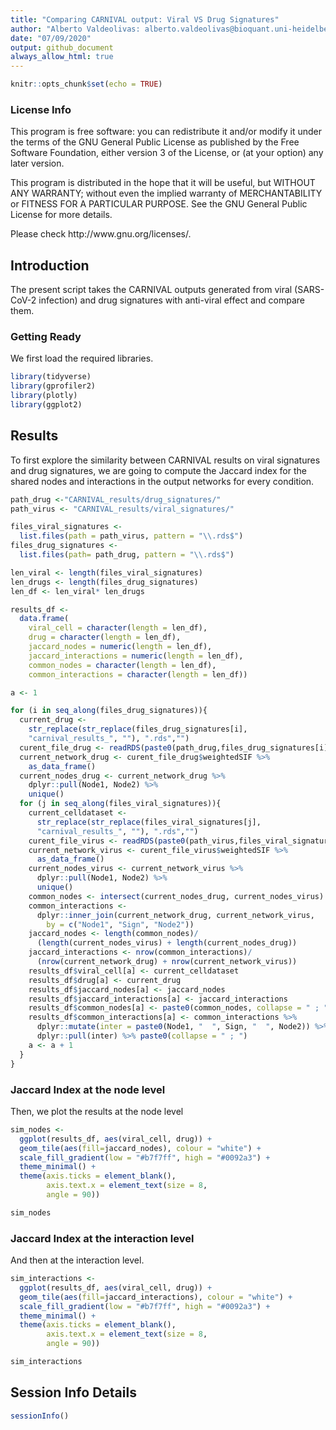 ```yaml
---
title: "Comparing CARNIVAL output: Viral VS Drug Signatures"
author: "Alberto Valdeolivas: alberto.valdeolivas@bioquant.uni-heidelberg.de; Date:"
date: "07/09/2020"
output: github_document
always_allow_html: true
---
```


```r
knitr::opts_chunk$set(echo = TRUE)
```

### License Info

This program is free software: you can redistribute it and/or modify it under 
the terms of the GNU General Public License as published by the Free Software 
Foundation, either version 3 of the License, or (at your option) any later 
version.

This program is distributed in the hope that it will be useful, but WITHOUT ANY 
WARRANTY; without even the implied warranty of MERCHANTABILITY or FITNESS FOR 
A PARTICULAR PURPOSE. See the GNU General Public License for more details.

Please check http://www.gnu.org/licenses/.

## Introduction

The present script takes the CARNIVAL outputs generated from viral (SARS-CoV-2 
infection) and drug signatures with anti-viral effect and compare them. 

### Getting Ready 

We first load the required libraries. 

```r
library(tidyverse)
library(gprofiler2)
library(plotly)
library(ggplot2)
```

## Results 

To first explore the similarity between CARNIVAL results on viral signatures
and drug signatures, we are going to compute the Jaccard index for the shared nodes and interactions in the output networks for every condition. 

```r
path_drug <-"CARNIVAL_results/drug_signatures/"
path_virus <- "CARNIVAL_results/viral_signatures/"

files_viral_signatures <- 
  list.files(path = path_virus, pattern = "\\.rds$")
files_drug_signatures <- 
  list.files(path= path_drug, pattern = "\\.rds$")

len_viral <- length(files_viral_signatures)
len_drugs <- length(files_drug_signatures)
len_df <- len_viral* len_drugs

results_df <- 
  data.frame(
    viral_cell = character(length = len_df), 
    drug = character(length = len_df), 
    jaccard_nodes = numeric(length = len_df),
    jaccard_interactions = numeric(length = len_df),
    common_nodes = character(length = len_df),
    common_interactions = character(length = len_df))

a <- 1

for (i in seq_along(files_drug_signatures)){
  current_drug <- 
    str_replace(str_replace(files_drug_signatures[i], 
    "carnival_results_", ""), ".rds","")
  curent_file_drug <- readRDS(paste0(path_drug,files_drug_signatures[i]))
  current_network_drug <- curent_file_drug$weightedSIF %>% 
    as_data_frame()
  current_nodes_drug <- current_network_drug %>% 
    dplyr::pull(Node1, Node2) %>% 
    unique()
  for (j in seq_along(files_viral_signatures)){
    current_celldataset <- 
      str_replace(str_replace(files_viral_signatures[j], 
      "carnival_results_", ""), ".rds","")
    curent_file_virus <- readRDS(paste0(path_virus,files_viral_signatures[j]))
    current_network_virus <- curent_file_virus$weightedSIF %>% 
      as_data_frame()
    current_nodes_virus <- current_network_virus %>% 
      dplyr::pull(Node1, Node2) %>% 
      unique()
    common_nodes <- intersect(current_nodes_drug, current_nodes_virus)
    common_interactions <- 
      dplyr::inner_join(current_network_drug, current_network_virus, 
        by = c("Node1", "Sign", "Node2"))
    jaccard_nodes <- length(common_nodes)/ 
      (length(current_nodes_virus) + length(current_nodes_drug))
    jaccard_interactions <- nrow(common_interactions)/
      (nrow(current_network_drug) + nrow(current_network_virus))
    results_df$viral_cell[a] <- current_celldataset
    results_df$drug[a] <- current_drug
    results_df$jaccard_nodes[a] <- jaccard_nodes
    results_df$jaccard_interactions[a] <- jaccard_interactions
    results_df$common_nodes[a] <- paste0(common_nodes, collapse = " ; ")
    results_df$common_interactions[a] <- common_interactions %>% 
      dplyr::mutate(inter = paste0(Node1, "  ", Sign, "  ", Node2)) %>% 
      dplyr::pull(inter) %>% paste0(collapse = " ; ")
    a <- a + 1
  }
}
```

### Jaccard Index at the node level

Then, we plot the results at the node level

```r
sim_nodes <- 
  ggplot(results_df, aes(viral_cell, drug)) +
  geom_tile(aes(fill=jaccard_nodes), colour = "white") +
  scale_fill_gradient(low = "#b7f7ff", high = "#0092a3") + 
  theme_minimal() + 
  theme(axis.ticks = element_blank(),
        axis.text.x = element_text(size = 8,
        angle = 90))
```

```r
sim_nodes
```

### Jaccard Index at the interaction level

And then at the interaction level. 

```r
sim_interactions <- 
  ggplot(results_df, aes(viral_cell, drug)) +
  geom_tile(aes(fill=jaccard_interactions), colour = "white") +
  scale_fill_gradient(low = "#b7f7ff", high = "#0092a3") + 
  theme_minimal() + 
  theme(axis.ticks = element_blank(),
        axis.text.x = element_text(size = 8,
        angle = 90))
```

```r
sim_interactions
```

## Session Info Details

```r
sessionInfo()
``````
